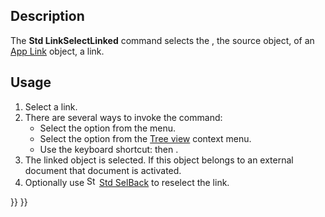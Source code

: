 <languages/>
<translate>

<!--T:1-->
{{Docnav
|[[Std_Workbench|Workbench]]
|[[Std_LinkSelectLinkedFinal|LinkSelectLinkedFinal]]
|[[Std_View_Menu|Std View Menu]]
|IconL=
|IconR=Std_LinkSelectLinkedFinal.svg
|IconC=Freecad.svg
}}

<!--T:2-->
{{GuiCommand
|Name=Std LinkSelectLinked
|MenuLocation=View → Link navigation → Go to linked object
|Workbenches=All
|Shortcut={{KEY|S}} {{KEY|G}}
|Version=0.19
|SeeAlso=[[Std_LinkSelectLinkedFinal|Std LinkSelectLinkedFinal]], [[Std_LinkSelectAllLinks|Std LinkSelectAllLinks]]
}}

== Description == <!--T:3-->

<!--T:4-->
The '''Std LinkSelectLinked''' command selects the {{PropertyData|Linked Object}}, the source object, of an [[App_Link|App Link]] object, a link.

== Usage == <!--T:5-->

<!--T:6-->
# Select a link.
# There are several ways to invoke the command:
#* Select the {{MenuCommand|View → Link navigation → [[Image:Std_LinkSelectLinked.svg|16px]] Go to linked object}} option from the menu.
#* Select the {{MenuCommand|Link actions → [[Image:Std_LinkSelectLinked.svg|16px]] Go to linked object}} option from the [[Tree_view|Tree view]] context menu.
#* Use the keyboard shortcut: {{KEY|S}} then {{KEY|G}}.
# The linked object is selected. If this object belongs to an external document that document is activated.
# Optionally use [[Image:Std_SelBack.svg|16px]] [[Std_SelBack|Std SelBack]] to reselect the link.


<!--T:7-->
{{Docnav
|[[Std_Workbench|Workbench]]
|[[Std_LinkSelectLinkedFinal|LinkSelectLinkedFinal]]
|[[Std_View_Menu|Std View Menu]]
|IconL=
|IconR=Std_LinkSelectLinkedFinal.svg
|IconC=Freecad.svg
}}

</translate>
{{Std_Base_navi{{#translation:}}}}
{{Userdocnavi{{#translation:}}}}